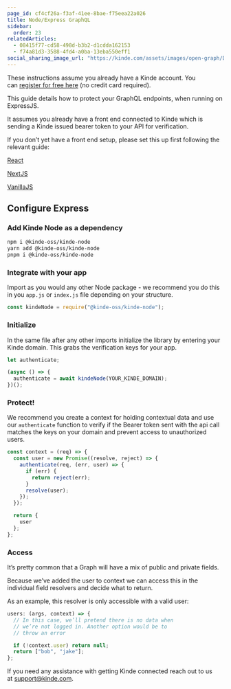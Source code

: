 ```yaml
---
page_id: cf4cf26a-f3af-41ee-8bae-f75eea22a026
title: Node/Express GraphQL
sidebar:
  order: 23
relatedArticles:
  - 08415f77-cd58-498d-b3b2-d1cdda162153
  - f74a81d3-3588-4fd4-a0ba-13eba550eff1
social_sharing_image_url: "https://kinde.com/assets/images/open-graph/DOCS-SSI-SDK_GraphQL.png"
---
```


These instructions assume you already have a Kinde account. You can [register for free here](https://app.kinde.com/register) (no credit card required).

This guide details how to protect your GraphQL endpoints, when running on ExpressJS.

It assumes you already have a front end connected to Kinde which is sending a Kinde issued bearer token to your API for verification.

If you don’t yet have a front end setup, please set this up first following the relevant guide:

[React](/developer-tools/sdks/frontend/react-sdk/)

[NextJS](/developer-tools/sdks/backend/nextjs-sdk/)

[VanillaJS](/developer-tools/sdks/frontend/javascript-sdk/)

## **Configure Express**

### **Add Kinde Node as a dependency**

```bash
npm i @kinde-oss/kinde-node
yarn add @kinde-oss/kinde-node
pnpm i @kinde-oss/kinde-node
```

### **Integrate with your app**

Import as you would any other Node package - we recommend you do this in you `app.js` or `index.js` file depending on your structure.

```jsx
const kindeNode = require("@kinde-oss/kinde-node");
```

### **Initialize**

In the same file after any other imports initialize the library by entering your Kinde domain. This grabs the verification keys for your app.

```jsx
let authenticate;

(async () => {
  authenticate = await kindeNode(YOUR_KINDE_DOMAIN);
})();
```

### **Protect!**

We recommend you create a context for holding contextual data and use our `authenticate` function to verify if the Bearer token sent with the api call matches the keys on your domain and prevent access to unauthorized users.

```jsx
const context = (req) => {
  const user = new Promise((resolve, reject) => {
    authenticate(req, (err, user) => {
      if (err) {
        return reject(err);
      }
      resolve(user);
    });
  });

  return {
    user
  };
};
```

### **Access**

It’s pretty common that a Graph will have a mix of public and private fields.

Because we’ve added the user to context we can access this in the individual field resolvers and decide what to return.

As an example, this resolver is only accessible with a valid user:

```jsx
users: (args, context) => {
  // In this case, we’ll pretend there is no data when
  // we’re not logged in. Another option would be to
  // throw an error

  if (!context.user) return null;
  return ["bob", "jake"];
};
```

If you need any assistance with getting Kinde connected reach out to us at [support@kinde.com](mailto:support@kinde.com).
